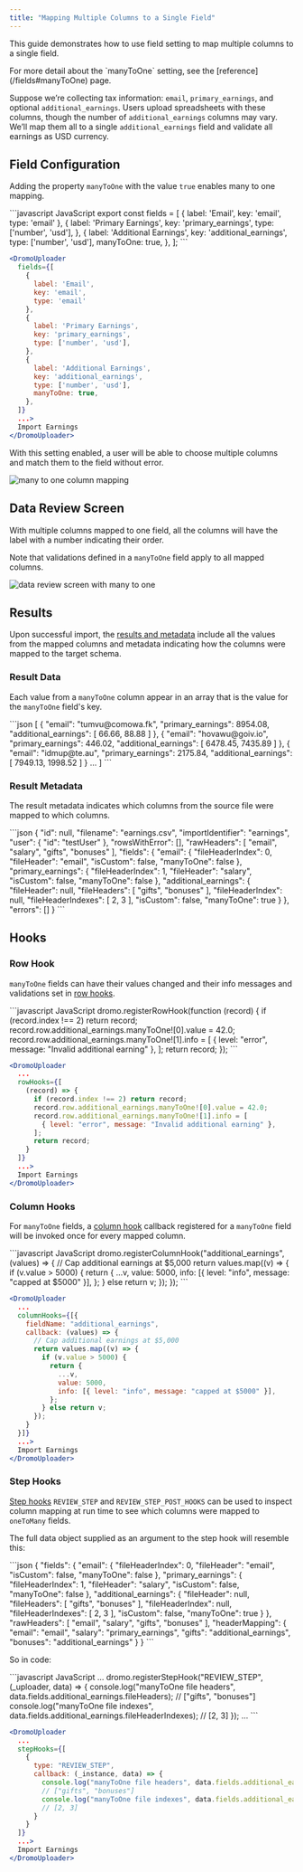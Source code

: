 ```yaml
---
title: "Mapping Multiple Columns to a Single Field"
---
```


This guide demonstrates how to use field setting to map multiple columns to a single field.

<Info>
  For more detail about the `manyToOne` setting, see the [reference](/fields#manyToOne) page.
</Info>

Suppose we’re collecting tax information: `email`, `primary_earnings`, and optional `additional_earnings`. Users upload spreadsheets with these columns, though the number of `additional_earnings` columns may vary. We’ll map them all to a single `additional_earnings` field and validate all earnings as USD currency.

## Field Configuration

Adding the property `manyToOne` with the value `true` enables many to one mapping.

<CodeGroup>
```javascript JavaScript
export const fields = [
  {
    label: 'Email',
    key: 'email',
    type: 'email'
  },
  {
    label: 'Primary Earnings',
    key: 'primary_earnings',
    type: ['number', 'usd'],
  },
  {
    label: 'Additional Earnings',
    key: 'additional_earnings',
    type: ['number', 'usd'],
    manyToOne: true,
  },
];
```

```jsx React
<DromoUploader
  fields={[
    {
      label: 'Email',
      key: 'email',
      type: 'email'
    },
    {
      label: 'Primary Earnings',
      key: 'primary_earnings',
      type: ['number', 'usd'],
    },
    {
      label: 'Additional Earnings',
      key: 'additional_earnings',
      type: ['number', 'usd'],
      manyToOne: true,
    },
  ]}
  ...>
  Import Earnings
</DromoUploader>
```
</CodeGroup>

With this setting enabled, a user will be able to choose multiple columns and match them to the field without error.

![many to one column mapping](/images/guides/assets/images/column_mapping.png)

## Data Review Screen

With multiple columns mapped to one field, all the columns will have the label with a number indicating their order.

Note that validations defined in a `manyToOne` field apply to all mapped columns.

![data review screen with many to one](/images/guides/assets/images/data_review.png)

## Results

Upon successful import, the [results and metadata](/results#the-onresults-callback) include all the values from the mapped columns and metadata indicating how the columns were mapped to the target schema.

### Result Data

Each value from a `manyToOne` column appear in an array that is the value for the `manyToOne` field's key.

<CodeGroup>
```json
[
  {
    "email": "tumvu@comowa.fk",
    "primary_earnings": 8954.08,
    "additional_earnings": [
      66.66,
      88.88
    ]
  },
  {
    "email": "hovawu@goiv.io",
    "primary_earnings": 446.02,
    "additional_earnings": [
      6478.45,
      7435.89
    ]
  },
  {
    "email": "idmup@te.au",
    "primary_earnings": 2175.84,
    "additional_earnings": [
      7949.13,
      1998.52
    ]
  }
  ...
]
```
</CodeGroup>

### Result Metadata

The result metadata indicates which columns from the source file were mapped to which columns.

<CodeGroup>
```json
{
  "id": null,
  "filename": "earnings.csv",
  "importIdentifier": "earnings",
  "user": {
    "id": "testUser"
  },
  "rowsWithError": [],
  "rawHeaders": [
    "email",
    "salary",
    "gifts",
    "bonuses"
  ],
  "fields": {
    "email": {
      "fileHeaderIndex": 0,
      "fileHeader": "email",
      "isCustom": false,
      "manyToOne": false
    },
    "primary_earnings": {
      "fileHeaderIndex": 1,
      "fileHeader": "salary",
      "isCustom": false,
      "manyToOne": false
    },
    "additional_earnings": {
      "fileHeader": null,
      "fileHeaders": [
        "gifts",
        "bonuses"
      ],
      "fileHeaderIndex": null,
      "fileHeaderIndexes": [
        2,
        3
      ],
      "isCustom": false,
      "manyToOne": true
    }
  },
  "errors": []
}
```
</CodeGroup>

## Hooks

### Row Hook

`manyToOne` fields can have their values changed and their info messages and validations set in [row hooks](/hooks#row-hooks).

<CodeGroup>
```javascript JavaScript
dromo.registerRowHook(function (record) {
  if (record.index !== 2) return record;
  record.row.additional_earnings.manyToOne![0].value = 42.0;
  record.row.additional_earnings.manyToOne![1].info = [
    { level: "error", message: "Invalid additional earning" },
  ];
  return record;
});
```

```jsx React
<DromoUploader
  ...
  rowHooks={[
    (record) => {
      if (record.index !== 2) return record;
      record.row.additional_earnings.manyToOne![0].value = 42.0;
      record.row.additional_earnings.manyToOne![1].info = [
        { level: "error", message: "Invalid additional earning" },
      ];
      return record;
    }
  ]}
  ...>
  Import Earnings
</DromoUploader>
```
</CodeGroup>

### Column Hooks

For `manyToOne` fields, a [column hook](/hooks#column-hooks) callback registered for a `manyToOne` field will be invoked once for every mapped column.

<CodeGroup>
```javascript JavaScript
dromo.registerColumnHook("additional_earnings", (values) => {
  // Cap additional earnings at $5,000
  return values.map((v) => {
    if (v.value > 5000) {
      return {
        ...v,
        value: 5000,
        info: [{ level: "info", message: "capped at $5000" }],
      };
    } else return v;
  });
});
```

```jsx React
<DromoUploader
  ...
  columnHooks={[{
    fieldName: "additional_earnings",
    callback: (values) => {
      // Cap additional earnings at $5,000
      return values.map((v) => {
        if (v.value > 5000) {
          return {
            ...v,
            value: 5000,
            info: [{ level: "info", message: "capped at $5000" }],
          };
        } else return v;
      });
    }
  }]}
  ...>
  Import Earnings
</DromoUploader>
```
</CodeGroup>

### Step Hooks

[Step hooks](/hooks#step-hooks) `REVIEW_STEP` and `REVIEW_STEP_POST_HOOKS` can be used to inspect column mapping at run time to see which columns were mapped to `oneToMany` fields.

The full data object supplied as an argument to the step hook will resemble this:

<CodeGroup>
```json
{
  "fields": {
    "email": {
      "fileHeaderIndex": 0,
      "fileHeader": "email",
      "isCustom": false,
      "manyToOne": false
    },
    "primary_earnings": {
      "fileHeaderIndex": 1,
      "fileHeader": "salary",
      "isCustom": false,
      "manyToOne": false
    },
    "additional_earnings": {
      "fileHeader": null,
      "fileHeaders": [
        "gifts",
        "bonuses"
      ],
      "fileHeaderIndex": null,
      "fileHeaderIndexes": [
        2,
        3
      ],
      "isCustom": false,
      "manyToOne": true
    }
  },
  "rawHeaders": [
    "email",
    "salary",
    "gifts",
    "bonuses"
  ],
  "headerMapping": {
    "email": "email",
    "salary": "primary_earnings",
    "gifts": "additional_earnings",
    "bonuses": "additional_earnings"
  }
}
```
</CodeGroup>

So in code:

<CodeGroup>
```javascript JavaScript
...
dromo.registerStepHook("REVIEW_STEP", (_uploader, data) => {
  console.log("manyToOne file headers", data.fields.additional_earnings.fileHeaders);
  // ["gifts", "bonuses"]
  console.log("manyToOne file indexes", data.fields.additional_earnings.fileHeaderIndexes);
  // [2, 3]
});
...
```

```jsx React
<DromoUploader
  ...
  stepHooks={[
    {
      type: "REVIEW_STEP",
      callback: (_instance, data) => {
        console.log("manyToOne file headers", data.fields.additional_earnings.fileHeaders);
        // ["gifts", "bonuses"]
        console.log("manyToOne file indexes", data.fields.additional_earnings.fileHeaderIndexes);
        // [2, 3]
      }
    }
  ]}
  ...>
  Import Earnings
</DromoUploader>
```
</CodeGroup>
